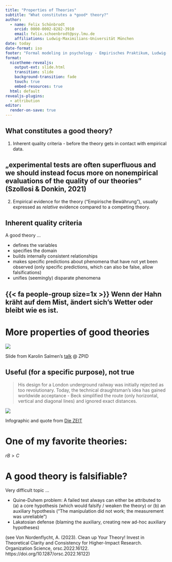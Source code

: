 ---
title: "Properties of Theories"
subtitle: "What constitutes a *good* theory?"
author:
  - name: Felix Schönbrodt
    orcid: 0000-0002-8282-3910
    email: felix.schoenbrodt@psy.lmu.de
    affiliations: Ludwig-Maximilians-Universität München
date: today
date-format: iso
footer: "Formal modeling in psychology - Empirisches Praktikum, Ludwig-Maximilians-Universität München"
format: 
  nicetheme-revealjs: 
    output-ext: slide.html
    transition: slide
    background-transition: fade
    touch: true
    embed-resources: true
  html: default
revealjs-plugins:
  - attribution 
editor: 
  render-on-save: true
---

## What constitutes a good theory?

1. Inherent quality criteria - before the theory gets in contact with empirical data.

::: {.callout-note}
# „experimental tests are often superfluous and we should instead focus more on nonempirical evaluations of the quality of our theories" (Szollosi & Donkin, 2021)
:::

2. Empirical evidence for the theory ("Empirische Bewährung"), usually expressed as *relative* evidence compared to a competing theory.

## Inherent quality criteria

A good theory ...

- defines the variables
- specifies the domain
- builds internally consistent relationships
- makes specific predictions about phenomena that have not yet been observed (only specific predictions, which can also be false, allow falsifications)
- unifies (seemingly) disparate phenomena

::: {.callout-note}
# {{< fa people-group size=1x >}} Wenn der Hahn kräht auf dem Mist, ändert sich's Wetter oder bleibt wie es ist.
:::

# More properties of good theories

![](img/properties_good_theory.png)

::: {.attribution}
Slide from Karolin Salmen's [talk](https://zpid.cloud.panopto.eu/Panopto/Pages/Viewer.aspx?id=436e9d94-31be-4e66-b4c3-aee500ba2e9b) @ ZPID
:::

## Useful (for a specific purpose), not true

> His design for a London underground railway was initially rejected as too revolutionary. Today, the technical draughtsman's idea has gained worldwide acceptance - Beck simplified the route (only horizontal, vertical and diagonal lines) and ignored exact distances.

![](img/Subway_map_ZEIT.webp)

::: footer
Infographic and quote from [Die ZEIT](https://www.zeit.de/2023/47/infografiker-kartograph-forscher-illustration)
:::

# One of my favorite theories:

[$rB>C$]{.hl}

<!-- TODO Hamilton -->


# A good theory is falsifiable?

Very difficult topic ...

- Quine-Duhem problem: A failed test always can either be attributed to (a) a core hypothesis (which would falsify / weaken the theory) or (b) an auxiliary hypothesis ("The manipulation did not work; the measurement was unreliable")
- Lakatosian defense (blaming the auxiliary, creating new ad-hoc auxiliary hypotheses)

(see Von Nordenflycht, A. (2023). Clean up Your Theory! Invest in Theoretical Clarity and Consistency for Higher-Impact Research. Organization Science, orsc.2022.16122. https://doi.org/10.1287/orsc.2022.16122)
